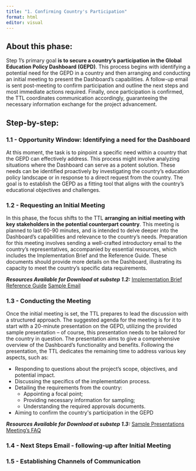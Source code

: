 ```yaml
---
title: "1. Confirming Country's Participation"
format: html
editor: visual
---
```


## **About this phase:**

Step 1's primary goal **is to secure a country's participation in the Global Education Policy Dashboard (GEPD)**. This process begins with identifying a potential need for the GEPD in a country and then arranging and conducting an initial meeting to present the Dashboard's capabilities. A follow-up email is sent post-meeting to confirm participation and outline the next steps and most immediate actions required. Finally, once participation is confirmed, the TTL coordinates communication accordingly, guaranteeing the necessary information exchange for the project advancement.

## **Step-by-step:**

### 1.1 - Opportunity Window: Identifying a need for the Dashboard

At this moment, the task is to pinpoint a specific need within a country that the GEPD can effectively address. This process might involve analyzing situations where the Dashboard can serve as a potent solution. These needs can be identified proactively by investigating the country's education policy landscape or in response to a direct request from the country. The goal is to establish the GEPD as a fitting tool that aligns with the country's educational objectives and challenges.

### 1.2 - Requesting an Initial Meeting

In this phase, the focus shifts to the TTL **arranging an initial meeting with key stakeholders in the potential counterpart country**. This meeting is planned to last 60-90 minutes, and is intended to delve deeper into the Dashboard's capabilities and relevance to the country's needs. Preparation for this meeting involves sending a well-crafted introductory email to the country's representatives, accompanied by essential resources, which includes the Implementation Brief and the Reference Guide. These documents should provide more details on the Dashboard, illustrating its capacity to meet the country's specific data requirements.

***Resources Available for Download at substep 1.2:*** [Implementation Brief](https://raw.github.com/ArthurCheib/gepd-implementation-pck/main/websites-materials/step-1/SB2_GEPD%20Implementation%20Brief.pdf){.btn .btn-primary} [Reference Guide](https://raw.github.com/ArthurCheib/gepd-implementation-pck/main/websites-materials/step-1/SB2_GEPD%20Reference%20Guide.pdf){.btn .btn-primary} [Sample Email](https://github.com/ArthurCheib/gepd-implementation-pck/raw/main/websites-materials/step-1/SB2_Sample%20Email%20-%20Requesting%20initial%20meeting.docx){.btn .btn-primary}

### 1.3 - Conducting the Meeting

Once the initial meeting is set, the TTL prepares to lead the discussion with a structured approach. The suggested agenda for the meeting is for it to start with a 20-minute presentation on the GEPD, utilizing the provided sample presentation -- of course, this presentation needs to be tailored for the country in question. The presentation aims to give a comprehensive overview of the Dashboard's functionality and benefits. Following the presentation, the TTL dedicates the remaining time to address various key aspects, such as:

-   Responding to questions about the project's scope, objectives, and potential impact.​
-   Discussing the specifics of the implementation process.​
-   Detailing the requirements from the country: ​
    -   Appointing a focal point​;
    -   Providing necessary information for sampling​;
    -   Understanding the required approvals documents.
-   Aiming to confirm the country\'s participation in the GEPD 

***Resources Available for Download at substep 1.3:*** [Sample Presentations](https://github.com/ArthurCheib/gepd-implementation-pck/raw/main/websites-materials/step-1/SB3_GEPD%20Presentations.zip){.btn .btn-primary} [Meeting's FAQ](https://github.com/ArthurCheib/gepd-implementation-pck/raw/main/websites-materials/step-1/SB3_FAQ%20-%20Initial%20Meeting.docx){.btn .btn-primary}

### 1.4 - Next Steps Email - following-up after Initial Meeting

### 1.5 - Establishing Channels of Communication
